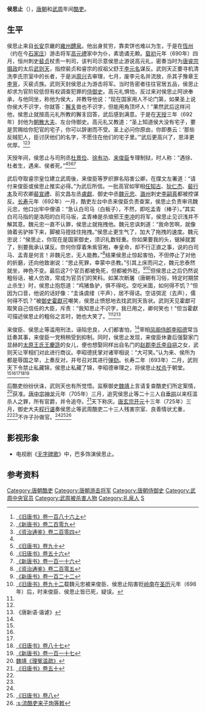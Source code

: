 '''侯思止'''（{{bd|7世纪||693年|catIdx=H侯}}），[[唐朝|唐朝]]和[[武周|武周]]年间[[酷吏|酷吏]]。
==生平==
侯思止来自[[唐长安城|长安]]京畿的[[雍州_(后赵)|雍州]][[醴泉县|醴泉]]。他出身贫穷，靠卖饼也难以为生，于是在[[恆州|恆州]]（约在今[[石家庄|石家庄]]）游击将军[[高元禮|高元禮]]家中为仆，素诡谲无赖。[[载初_(唐朝)|载初]]元年（690年）四月，恒州刺史[[裴贞|裴贞]]杖责一判司，该判司示意侯思止游说高元礼，密奏当时为[[唐睿宗|唐睿宗]][[摄政|摄政]]的太后[[武则天|武则天]]，指控裴贞和睿宗的叔祖父舒王[[李元名|李元名]]谋反。武则天正要寻机清洗李氏宗室中的长者，于是派[[周兴_(唐朝)|周兴]]去审理，七月，废李元名并流放，杀其子豫章王[[李亶|李亶]]，灭裴贞族。武则天封侯思止为游击将军。当时告密者往往官居五品，侯思止却求为官阶较低但有权调查犯罪的[[侍御史|侍御史]]。高元礼惧怕，反过来对侯思止阿谀奉承，与他同坐，称他为侯大，并教导他说：“现在国家用人不论门第，如果圣上说你侯大不识字，你就答：[[獬豸|獬豸]]兽也不识字，但能用角顶坏人！”果然武后这样问他，侯思止就按高元礼所教的獬豸回答，武后感到满意。于是在[[天授_(武周)|天授]]三年（692年）封他为[[朝散大夫|朝散大夫]]、左台侍御史。高元礼又教道：“圣上知道侯大没有宅子，要是赏赐给你犯官的宅子，你可以辞谢而不受。圣上必问你原由，你即奏云：‘那些反贼犯人，臣讨厌他们的名字，不愿住在他们的宅子里。’”武后更高兴了，恩泽更优厚。<ref name=BT186-1>[[:s:旧唐书/卷186上|《旧唐书》卷一百八十六上]]</ref><ref name=NBT209>[[:s:新唐书/卷209|《新唐书》卷二百零九]]</ref><ref name=ZZTJ204>[[:s:资治通鉴/卷204|《资治通鉴》卷二百零四]]</ref>

天授年间，侯思止与司刑丞[[杜景俭|杜景俭]]、[[徐有功|徐有功]]、[[来俊臣|来俊臣]]专理制狱，时人称：“遇徐、杜者生，遇来、侯者死。”<ref name=BT186-1/><ref>[[:s:旧唐书/卷90|《旧唐书》卷九十]]</ref><ref name=NBT56>[[:s:新唐书/卷56|《旧唐书》卷五十六]]</ref><ref>[[:s:新唐书/卷116|《新唐书》卷一百一十六]]</ref>

武后夺取睿宗皇位建立武周後，来俊臣等罗织罪名陷害公卿，在牒文左署道：“请付来俊臣或侯思止推实必得。”为武后所信。一批高官如宰相[[任知古|任知古]]、[[狄仁杰|狄仁杰]]、[[裴行本|裴行本]]及司农卿[[裴宣禮|裴宣禮]]、前文昌左丞[[盧獻|盧獻]]、御史中丞[[魏元忠|魏元忠]]、[[潞州|潞州]]刺史[[李嗣真|李嗣真]]都被控谋反。[[长寿_(武周)|长寿]]元年（692年）一月，酷吏左台中丞来俊臣负责查案，侯思止负责审讯魏元忠，他口出牢中俚语：“急认白司马（白板子），不然，即吃孟青（棒子）。”其实白司马指的是洛阳的白司马坂，孟青棒是杀琅邪王[[李冲_(唐朝)|李冲]]的将军，侯思止见识浅并不解其意。魏元忠一直不认罪，侯思止就拖拽他。魏元忠讽刺道：“我命苦啊，就像骑着劣驴摔下来，脚被马镫挂住拖拽。”侯思止更生气了，加大了拖拽的速度。魏元忠说：“侯思止，你现在是国家御史，须识礼数轻重。你如果要我的头，锯掉就罢了，别要我承认谋反。奈何你穿着朱紫官袍，奉皇命，却不行正直之事，说的白司马、孟青是何言！非魏元忠，无人能教。”<ref name=ZZTJ205>[[:s:资治通鉴/卷205|《资治通鉴》卷二百零五]]</ref>结果侯思止惊起害怕，不但停止了对他的折磨，还向他致谢说：“思止死罪，幸蒙中丞教。”引其上床而问之，魏元忠泰然就坐，神色不变。最后这7个官员都被免死，但都被外贬。<ref>[[:s:新唐书/卷122|《新唐书》卷一百二十二]]</ref><ref>[[:s:旧唐书/卷92|《旧唐书》卷九十二]]载魏元忠被来俊臣、侯思止陷害贬[[岭南|岭南]]在[[圣历|圣历]]元年（698年）后，时来俊臣、侯思止皆已死，疑误。</ref>但侯思止之后仍然说粗俗话，被人仿效，常成为官员们的笑料。如某次断屠（唐朝有习俗，特定时期禁止杀生）时，侯思止抱怨道：“鸡猪鱼驴，俱不得吃。空吃米面，如何得不饥？”但因为口音，他说的话好像：“圭诛虞缕（平声），居不得诘。空诘弭泥（去声），儒何得不饥？”被[[御史|御史]][[霍獻可|霍獻可]]嘲笑，侯思止愤怒地去找武则天告状。武则天见霍獻可取笑自己信任的大臣，斥责：“我知思止不识字，我已用之，卿何笑也！”但当霍獻可描述侯思止的粗俗之言时，她也大笑了。<ref name=BT186-1/><ref name=NBT209/><ref>《唐新语·谐谑》</ref>

来俊臣、侯思止等滥用刑法，诬陷忠良，人们都害怕，<ref name=NBT56/>宰相[[凤阁侍郎|凤阁侍郎]][[李昭德|李昭德]]常当廷奏其事，来俊臣一党稍稍受到抑制。同时，侯思止发现，来俊臣休妻后强娶家门显赫的[[太原王氏|太原王氏]][[王慶詵|王慶詵]]的女儿，便也想娶同样出自名门的[[赵郡李氏|赵郡李氏]][[李自挹|李自挹]]之女，武则天让宰相们对此进行商议。李昭德抚掌对诸宰相说：“大可笑。”认为来、侯所为都是辱国之举，上奏反对，并号召对其进行[[弹劾|弹劾]]。长寿二年（693年）二月，武则天下令禁止私藏锦，侯思止私藏了锦，李昭德审理之，将侯思止[[杖杀|杖杀]]于朝堂。<ref name=BT186-1/><ref name=NBT209/><ref name=ZZTJ205/><ref>[[:s:旧唐书/卷87|《旧唐书》卷八十七]]</ref><ref>[[:s:新唐书/卷117|《新唐书》卷一百一十七]]</ref>

后酷吏纷纷伏诛，武则天也有所觉悟。监察御史[[魏靖|魏靖]]上言请复查酷吏们所定案情，<ref>[[:s:理冤滥疏|魏靖《理冤滥疏》]]</ref>获准。[[唐中宗|唐中宗]][[神龙_(年号)|神龙]]元年（705年）三月，追究侯思止等二十三人自[[垂拱|垂拱]]以来枉滥杀人之罪，所有官爵，并令追夺。<ref>[[:s:旧唐书/卷50|《旧唐书》卷五十]]</ref>天下称庆。[[唐玄宗|唐玄宗]][[开元|开元]]十三年（725年）三月，御史大夫[[程行谌|程行谌]]奏侯思止等武周酷吏二十三人残害宗室、良善情状尤重，<ref name=NBT209/><ref name=NBT56/>不许子孙做官。<ref name=BT186-1/><ref>[[:s:旧唐书/卷8|《旧唐书》卷八]]</ref><ref>[[:s:流酷吏来子珣等敕|:s:流酷吏来子珣等敕]]</ref>

== 影视形象 ==
*电视剧《[[无字碑歌|无字碑歌]]》中，巴多饰演侯思止。

==参考资料==
{{Reflist|2}}

{{DEFAULTSORT:H}}
[[Category:唐朝酷吏|Category:唐朝酷吏]]
[[Category:唐朝游击将军|Category:唐朝游击将军]]
[[Category:唐朝侍御史|Category:唐朝侍御史]]
[[Category:武周中央官员|Category:武周中央官员]]
[[Category:武周被杀害人物|Category:武周被杀害人物]]
[[Category:礼泉人|Category:礼泉人]]
[[Category:侯姓|S]]